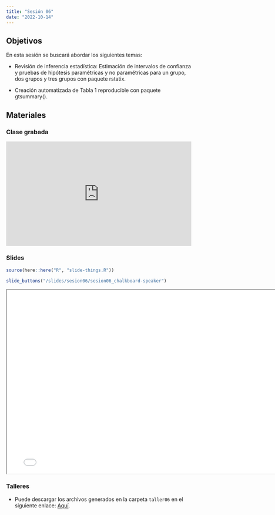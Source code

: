 ```yaml
---
title: "Sesión 06"
date: "2022-10-14"
---
```


## Objetivos

En esta sesión se buscará abordar los siguientes temas: 

- Revisión de inferencia estadística: Estimación de intervalos de confianza y pruebas de hipótesis paramétricas y no paramétricas para un grupo, dos grupos y tres grupos con paquete rstatix. 

- Creación automatizada de Tabla 1 reproducible con paquete gtsummary().


## Materiales

::: {.panel-tabset}

### Clase grabada

<div style="padding:56.25% 0 0 0;position:relative;"><iframe src="https://player.vimeo.com/video/760615209?h=fdb0cf7935&amp;badge=0&amp;autopause=0&amp;player_id=0&amp;app_id=58479" frameborder="0" allow="autoplay; fullscreen; picture-in-picture" allowfullscreen style="position:absolute;top:0;left:0;width:100%;height:100%;" title="Sesi&amp;oacute;n 06 - Inferencia Estad&amp;iacute;stica param&amp;eacute;trica y no param&amp;eacute;trica"></iframe></div><script src="https://player.vimeo.com/api/player.js"></script>


### Slides

```r
source(here::here("R", "slide-things.R"))
```

```r
slide_buttons("/slides/sesion06/sesion06_chalkboard-speaker")
```

```{=html}
<iframe width="780" height="500" src="../slides/sesion06/sesion06_chalkboard-speaker.html" title="Sesión 6 - Principios de inferencia e inferencia paramétrica"></iframe>
```

### Talleres

- Puede descargar los archivos generados en la carpeta `taller06` en el siguiente enlace: [Aquí](https://drive.google.com/drive/folders/11c7a1ITDLMp8yadvtumi0LcJ59dc8cwo?usp=sharing).


:::


